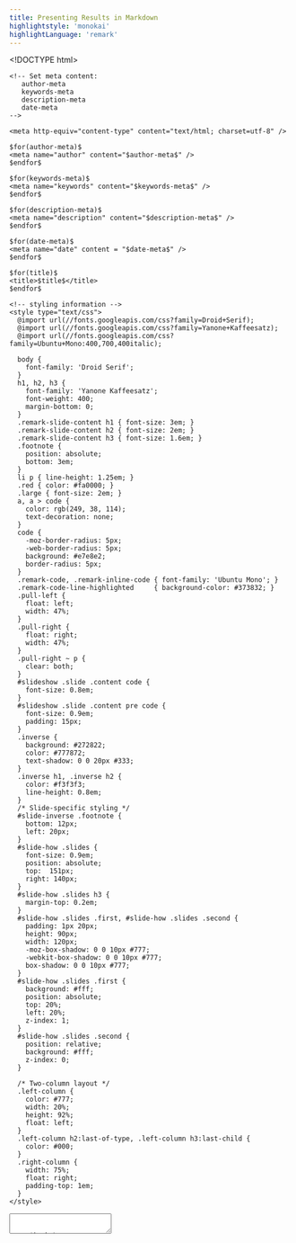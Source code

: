 ```yaml
---
title: Presenting Results in Markdown
highlightstyle: 'monokai'
highlightLanguage: 'remark'
---
```

<!DOCTYPE html>
<html>
  <head>

    <!-- Set meta content:
       author-meta
       keywords-meta
       description-meta
       date-meta
    -->
   
    <meta http-equiv="content-type" content="text/html; charset=utf-8" />

    $for(author-meta)$
    <meta name="author" content="$author-meta$" />
    $endfor$

    $for(keywords-meta)$
    <meta name="keywords" content="$keywords-meta$" />
    $endfor$

    $for(description-meta)$
    <meta name="description" content="$description-meta$" />
    $endfor$

    $for(date-meta)$
    <meta name="date" content = "$date-meta$" />
    $endfor$

    $for(title)$
    <title>$title$</title>
    $endfor$

    <!-- styling information -->
    <style type="text/css">
      @import url(//fonts.googleapis.com/css?family=Droid+Serif);
      @import url(//fonts.googleapis.com/css?family=Yanone+Kaffeesatz);
      @import url(//fonts.googleapis.com/css?family=Ubuntu+Mono:400,700,400italic);

      body {
        font-family: 'Droid Serif';
      }
      h1, h2, h3 {
        font-family: 'Yanone Kaffeesatz';
        font-weight: 400;
        margin-bottom: 0;
      }
      .remark-slide-content h1 { font-size: 3em; }
      .remark-slide-content h2 { font-size: 2em; }
      .remark-slide-content h3 { font-size: 1.6em; }
      .footnote {
        position: absolute;
        bottom: 3em;
      }
      li p { line-height: 1.25em; }
      .red { color: #fa0000; }
      .large { font-size: 2em; }
      a, a > code {
        color: rgb(249, 38, 114);
        text-decoration: none;
      }
      code {
        -moz-border-radius: 5px;
        -web-border-radius: 5px;
        background: #e7e8e2;
        border-radius: 5px;
      }
      .remark-code, .remark-inline-code { font-family: 'Ubuntu Mono'; }
      .remark-code-line-highlighted     { background-color: #373832; }
      .pull-left {
        float: left;
        width: 47%;
      }
      .pull-right {
        float: right;
        width: 47%;
      }
      .pull-right ~ p {
        clear: both;
      }
      #slideshow .slide .content code {
        font-size: 0.8em;
      }
      #slideshow .slide .content pre code {
        font-size: 0.9em;
        padding: 15px;
      }
      .inverse {
        background: #272822;
        color: #777872;
        text-shadow: 0 0 20px #333;
      }
      .inverse h1, .inverse h2 {
        color: #f3f3f3;
        line-height: 0.8em;
      }
      /* Slide-specific styling */
      #slide-inverse .footnote {
        bottom: 12px;
        left: 20px;
      }
      #slide-how .slides {
        font-size: 0.9em;
        position: absolute;
        top:  151px;
        right: 140px;
      }
      #slide-how .slides h3 {
        margin-top: 0.2em;
      }
      #slide-how .slides .first, #slide-how .slides .second {
        padding: 1px 20px;
        height: 90px;
        width: 120px;
        -moz-box-shadow: 0 0 10px #777;
        -webkit-box-shadow: 0 0 10px #777;
        box-shadow: 0 0 10px #777;
      }
      #slide-how .slides .first {
        background: #fff;
        position: absolute;
        top: 20%;
        left: 20%;
        z-index: 1;
      }
      #slide-how .slides .second {
        position: relative;
        background: #fff;
        z-index: 0;
      }

      /* Two-column layout */
      .left-column {
        color: #777;
        width: 20%;
        height: 92%;
        float: left;
      }
      .left-column h2:last-of-type, .left-column h3:last-child {
        color: #000;
      }
      .right-column {
        width: 75%;
        float: right;
        padding-top: 1em;
      }
    </style>
  </head>
  <body>
  <textarea id="source">


    $body$


  </textarea>
   <script src="downloads/remark-latest.min.js" type="text/javascript"></script>
   <script type="text/javascript">
      var hljs = remark.highlighter.engine;
   </script>
<script src="remark.language.js" type="text/javascript"></script>
<script type="text/javascript">
var slideshow = remark.create({
highlightStyle: '$highlightStyle$',
highlightLanguage: '$highlightLanguage$'
}) ;
</script>
<script type="text/javascript">
var _gaq = _gaq || [];
_gaq.push(['_setAccount', 'UA-44561333-1']);
_gaq.push(['_trackPageview']);

(function() {
var ga = document.createElement('script'); ga.type = 'text/javascript'; ga.async = true;
ga.src = ('https:' == document.location.protocol ? 'https://ssl' : 'http://www') + '.google-analytics.com/ga.js';
var s = document.getElementsByTagName('script')[0]; s.parentNode.insertBefore(ga, s);
})();
</script>
</body>
</html>
